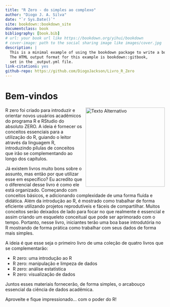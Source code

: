 ```yaml
--- 
title: "R Zero - do simples ao complexo"
author: "Diogo J. A. Silva"
date: "`r Sys.Date()`"
site: bookdown::bookdown_site
documentclass: book
bibliography: [book.bib]
# url: your book url like https://bookdown.org/yihui/bookdown
# cover-image: path to the social sharing image like images/cover.jpg
description: |
  This is a minimal example of using the bookdown package to write a book.
  The HTML output format for this example is bookdown::gitbook,
  set in the _output.yml file.
link-citations: yes
github-repo: https://github.com/DiogoJackson/Livro_R_Zero
---
```


# Bem-vindos

<img src="img/capa_R_zero_intro.png" alt="Texto Alternativo" style="width: 250px; float: right; margin: 0px 0px 10px 10px;">

R zero foi criado para introduzir e orientar novos usuários acadêmicos do programa R e RStudio do absoluto ZERO. A ideia é fornecer os conceitos essenciais para a utilização do R, guiando o leitor através da linguagem R, introduzindo pílulas de conceitos que irão se complementando ao longo dos capítulos.

Já existem livros muito bons sobre o assunto, mas então por que utilizar esse em específico? Eu acredito que o diferencial desse livro é como ele está organizado. Começando com conceitos básicos, e adicionando complexidade de uma forma fluída e didática. Além da introdução ao R, é mostrado como trabalhar de forma eficiente utilizando projetos reprodutíveis e fáceis de compartilhar. Muitos conceitos serão deixados de lado para focar no que realmente é essencial e assim criando um esqueleto conceitual que pode ser aprimorado com o tempo. Portanto, nesse livro, iniciantes terão uma boa base introdutória no R mostrando de forma prática como trabalhar com seus dados de forma mais simples.

A ideia é que esse seja o primeiro livro de uma coleção de quatro livros que se complementarão:

  - R zero: uma introdução ao R
  - R zero: manipulação e limpeza de dados
  - R zero: análise estatística
  - R zero: visualização de dados
  
Juntos esses materiais fornecerão, de forma simples, o arcabouço essencial da ciência de dados acadêmica. 

Aproveite e fique impressionado... com o poder do R!
  